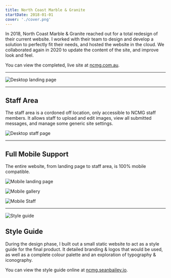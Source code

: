 ```yaml
---
title: North Coast Marble & Granite
startDate: 2018-01-01
cover: './cover.png'
---
```


<!-- @format -->

<Columns>
<TwoColumns>


In 2018, North Coast Marble & Granite reached out for a total redesign of their
current website. I worked with their team to design and develop a solution to
perfectly fit their needs, and hosted the website in the cloud. We collaborated
again in 2020 to update the content of the site, and improve look and feel.

You can view the completed, live site at [ncmg.com.au][ncmg].

[ncmg]: https://ncmg.com.au

</TwoColumns>
</Columns>


---

![Desktop landing page](./desktop-landing.jpg)

---

<Columns>


<Column>


## Staff Area

The staff area is a cordoned off location, only accessible to NCMG staff
members. It allows staff to upload and edit images, view all submitted messages,
and manage some generic site settings.

</Column>


<TwoColumns>


![Desktop staff page](./desktop-staff.png)

</TwoColumns>


</Columns>


---

<Columns>


<ColumnSpacer />

<TwoColumns>


## Full Mobile Support

The entire website, from landing page to staff area, is 100% mobile compatible.

</TwoColumns>


![Mobile landing page](./mobile-landing.png)

![Mobile gallery](./mobile-gallery.png)

![Mobile Staff](./mobile-staff.png)

</Columns>


---

<Columns>


<TwoColumns>


![Style guide](./style-guide.png)

</TwoColumns>


<Column>


## Style Guide

During the design phase, I built out a small static website to act as a style
guide for the final product. It detailed branding & logos that would be used, as
well as a complete colour palette and an exploration of typography
& iconography.

You can view the style guide online at [ncmg.seanbailey.io][styleguide].

[styleguide]: https://ncmg.seanbailey.io/

</Column>


</Columns>

